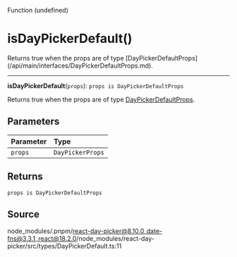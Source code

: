<SectionTitle>Function (undefined)</SectionTitle>

# isDayPickerDefault()

<Description>
Returns true when the props are of type [DayPickerDefaultProps](/api/main/interfaces/DayPickerDefaultProps.md).
</Description>

---

<a id="undefined" name="undefined"></a>

<SignatureMemberIdentifier>**isDayPickerDefault**(`props`): `props is DayPickerDefaultProps`</SignatureMemberIdentifier>

Returns true when the props are of type [DayPickerDefaultProps](/api/main/interfaces/DayPickerDefaultProps.md).

## Parameters

| Parameter | Type |
| :------ | :------ |
| `props` | `DayPickerProps` |

## Returns

`props is DayPickerDefaultProps`

## Source

node\_modules/.pnpm/react-day-picker@8.10.0\_date-fns@3.3.1\_react@18.2.0/node\_modules/react-day-picker/src/types/DayPickerDefault.ts:11
